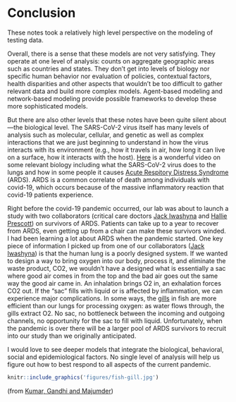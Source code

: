 # Conclusion

These notes took a relatively high level perspective on the modeling of testing data. 

Overall, there is a sense that these models are not very satisfying. They operate at one level of analysis: counts on aggregate geographic areas such as countries and states.  They don't get into levels of biology nor specific human behavior nor evaluation of policies, contextual factors, health disparities and other aspects that wouldn't be too difficult to gather relevant data and build more complex models. Agent-based modeling and network-based modeling provide possible frameworks to develop these more sophisticated models.  

But there are also other levels that these notes have been quite silent about---the biological level. The SARS-CoV-2 virus itself has many levels of analysis such as molecular, cellular, and genetic as well as complex interactions that we are just beginning to understand in how the virus interacts with its environment (e.g., how it travels in air, how long it can live on a surface, how it interacts with the host).
[Here](https://www.youtube.com/watch?v=vPtH42Lnt_Y) is a wonderful video on some relevant biology including what the SARS-CoV-2 virus does to the lungs and how in some people it causes [Acute Respitory Distress Syndrome](https://www.thoracic.org/patients/patient-resources/breathing-in-america/resources/chapter-2-acute-respiratory-distress-syndrome.pdf) (ARDS).  ARDS is a common correlate of death among individuals with covid-19, which occurs because of the massive inflammatory reaction that covid-19 patients experience. 

Right before the covid-19 pandemic occurred,  our lab was about to launch a study with two collaborators (critical care doctors [Jack Iwashyna](https://ihpi.umich.edu/our-experts/tiwashyn) and [Hallie Prescott](https://ihpi.umich.edu/our-experts/hprescot)) on survivors of ARDS. Patients can take up to a year to recover from ARDS, even getting up from a chair can make these survivors winded. I had been learning a lot about ARDS when the pandemic started. One key piece of information I picked up from one of our collaborators ([Jack Iwashyna](https://ihpi.umich.edu/our-experts/tiwashyn)) is that the human lung is a poorly designed system. If we wanted to design a way to bring oxygen into our body, process it, and eliminate the waste product, CO2, we wouldn't have a designed what is essentially a sac where good air comes in from the top and the bad air goes out the same way the good air came in.  An inhalation brings O2 in, an exhalation forces CO2 out.  If the "sac" fills with liquid or is affected by inflammation, we can experience major complications. In some ways, the [gills](https://en.wikipedia.org/wiki/Fish_gill) in fish are more efficient than our lungs for processing oxygen: as water flows through,  the gills extract O2. No sac, no bottleneck between the incoming and outgoing channels, no opportunity for the sac to fill with liquid.  Unfortunately, when the pandemic is over there will be a larger pool of ARDS survivors to recruit into our study than we originally anticipated.

I would love to see deeper models that integrate the biological, behavioral, social and epidemiological factors.  No single level of analysis will help us figure out how to best respond to all aspects of the current pandemic.  

```r
knitr::include_graphics('figures/fish-gill.jpg')
```

(from [Kumar, Gandhi and Majumder](https://arxiv.org/pdf/1805.07744.pdf))
